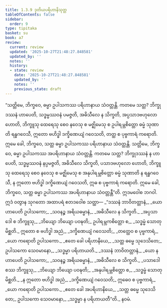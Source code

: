 ```yaml
---
title: 1.3.9 ဒုတိယပရိဟာနိသုတ္တ
tableOfContents: false
sidebar:
  order: 9
type: tipitaka
basket: su
book: a7
review:
  current: review
  updated: '2025-10-27T21:48:27.848581'
  updated_by: ''
  notes: ''
  history:
  - state: review
    date: '2025-10-27T21:48:27.848581'
    updated_by: ''
    notes: ''
    previous_state: draft
---
```



<ReviewStatus review={frontmatter.review} showDetails={true} />

<HypothesisAnnotation frontmatter={frontmatter} />

<DynamicBreadcrumb />

<Division number="29" book="a7" e="ch" v="16" p="416">

<Paragraph number="148" book="a7">
“သတ္တိမေ, ဘိက္ခဝေ, ဓမ္မာ ဥပါသကဿ ပရိဟာနာယ သံဝတ္တန္တိ. ကတမေ သတ္တ? ဘိက္ခုဒဿနံ ဟာပေတိ, သဒ္ဓမ္မဿဝနံ ပမဇ္ဇတိ, အဓိသီလေ န သိက္ခတိ, အပ္ပသာဒဗဟုလော ဟောတိ, ဘိက္ခူသု ထေရေသု စေဝ နဝေသု စ မဇ္ဈိမေသု စ ဥပါရမ္ဘစိတ္တော ဓမ္မံ သုဏာတိ ရန္ဓဂဝေသီ, ဣတော ဗဟိဒ္ဓါ ဒက္ခိဏေယျံ ဂဝေသတိ, တတ္ထ စ ပုဗ္ဗကာရံ ကရောတိ. ဣမေ ခေါ, ဘိက္ခဝေ, သတ္တ ဓမ္မာ ဥပါသကဿ ပရိဟာနာယ သံဝတ္တန္တိ.
</Paragraph>

<Paragraph number="149" book="a7">
သတ္တိမေ, ဘိက္ခဝေ, ဓမ္မာ ဥပါသကဿ အပရိဟာနာယ သံဝတ္တန္တိ. ကတမေ သတ္တ? ဘိက္ခုဒဿနံ န ဟာပေတိ, သဒ္ဓမ္မဿဝနံ နပ္ပမဇ္ဇတိ, အဓိသီလေ သိက္ခတိ, ပသာဒဗဟုလော ဟောတိ, ဘိက္ခူသု ထေရေသု စေဝ နဝေသု စ မဇ္ဈိမေသု စ အနုပါရမ္ဘစိတ္တော ဓမ္မံ သုဏာတိ န ရန္ဓဂဝေသီ, န ဣတော ဗဟိဒ္ဓါ ဒက္ခိဏေယျံ ဂဝေသတိ, ဣဓ စ ပုဗ္ဗကာရံ ကရောတိ. ဣမေ ခေါ, ဘိက္ခဝေ, သတ္တ ဓမ္မာ ဥပါသကဿ အပရိဟာနာယ သံဝတ္တန္တီ”တိ. ဣဒမဝေါစ ဘဂဝါ. ဣဒံ ဝတွာန သုဂတော အထာပရံ ဧတဒဝေါစ သတ္ထာ—
</Paragraph>

<Paragraph number="150" type="verses" book="a7">
_“ဒဿနံ ဘာဝိတတ္တာနံ,_  
_ယော ဟာပေတိ ဥပါသကော;_  
_သဝနဉ္စ အရိယဓမ္မာနံ,_  
_အဓိသီလေ န သိက္ခတိ._  

</Paragraph>

<Paragraph number="151" type="verses" book="a7">
_အပ္ပသာဒေါ စ ဘိက္ခူသု,_  
_ဘိယျော ဘိယျော ပဝဍ္ဎတိ;_  
ဥပါရမ္ဘကစိတ္တော စ,_  
_သဒ္ဓမ္မံ သောတုမိစ္ဆတိ._  

</Paragraph>

<Paragraph number="152" type="verses" book="a7">
ဣတော စ ဗဟိဒ္ဓါ အညံ,_  
_ဒက္ခိဏေယျံ ဂဝေသတိ;_  
_တတ္ထေဝ စ ပုဗ္ဗကာရံ,_  
_ယော ကရောတိ ဥပါသကော._  

</Paragraph>

<Paragraph number="153" type="verses" book="a7">
_ဧတေ ခေါ ပရိဟာနိယေ,_  
_သတ္တ ဓမ္မေ သုဒေသိတေ;_  
ဥပါသကော သေဝမာနော,_  
_သဒ္ဓမ္မာ ပရိဟာယတိ._  

</Paragraph>

<Paragraph number="154" type="verses" book="a7">
_ဒဿနံ ဘာဝိတတ္တာနံ,_  
_ယော န ဟာပေတိ ဥပါသကော;_  
_သဝနဉ္စ အရိယဓမ္မာနံ,_  
_အဓိသီလေ စ သိက္ခတိ._  

</Paragraph>

<Paragraph number="155" type="verses" book="a7">
_ပသာဒေါ စဿ ဘိက္ခူသု,_  
_ဘိယျော ဘိယျော ပဝဍ္ဎတိ;_  
_အနုပါရမ္ဘစိတ္တော စ,_  
_သဒ္ဓမ္မံ သောတုမိစ္ဆတိ._  

</Paragraph>

<Paragraph number="156" type="verses" book="a7">
_န ဣတော ဗဟိဒ္ဓါ အညံ,_  
_ဒက္ခိဏေယျံ ဂဝေသတိ;_  
ဣဓေဝ စ ပုဗ္ဗကာရံ,_  
_ယော ကရောတိ ဥပါသကော._  

</Paragraph>

<Paragraph number="157" type="verses" book="a7">
_ဧတေ ခေါ အပရိဟာနိယေ,_  
_သတ္တ ဓမ္မေ သုဒေသိတေ;_  
ဥပါသကော သေဝမာနော,_  
_သဒ္ဓမ္မာ န ပရိဟာယတီ”တိ._  


</Paragraph>
</Division>

<Paragraph number="158" type="center" book="a7">
နဝမံ.
</Paragraph>